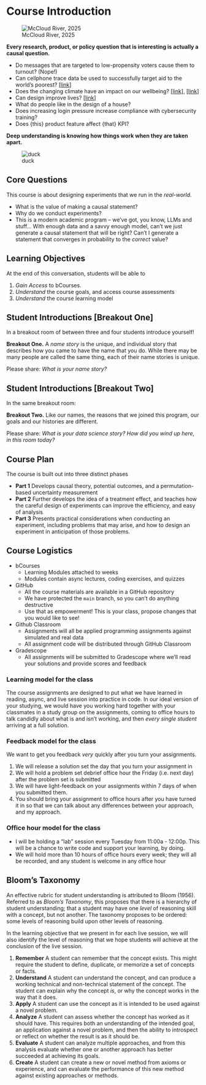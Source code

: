 # Course Introduction {-}

![McCloud River, 2025](./images/mccloud.JPG)

**Every research, product, or policy question that is interesting is actually a causal question.** 

- Do messages that are targeted to low-propensity voters cause them to turnout? (Nope!)
- Can cellphone trace data be used to successfully target aid to the world's poorest? [[link](https://www.science.org/doi/full/10.1126/science.aac4420)]
- Does the changing climate have an impact on our wellbeing? [[link](https://www.nature.com/articles/s41558-025-02407-w.epdf?sharing_token=1R7i7HQmZSSn5RoBQL9BcdRgN0jAjWel9jnR3ZoTv0NQU4QOz585FcTVcOtuamxH0qqRjWiYywlQS6ZiO9b7jdJXSD1HHqWa-qrk7ifWBIwQ_TxVIAiaipbCTGZSPUBF-wWr1cDcazGusjFvcS5LgbGhLS7jJ-d-oNOTa-W7VJs%3D)], [[link](https://www.science.org/doi/full/10.1126/sciadv.1601555)]
- Can design improve lives? [[link](https://www.whitehouse.gov/presidential-actions/2025/08/improving-our-nation-through-better-design/)] 
- What do people like in the design of a house? 
- Does increasing login pressure increase compliance with cybersecurity training? 
- Does {this} product feature affect {that} KPI? 

**Deep understanding is knowing how things work when they are taken apart.** 

![duck](./images/duck.png)

## Core Questions 

This course is about designing experiments that we run in the *real-world*. 

- What is the value of making a causal statement? 
- Why do we conduct experiments?
- This is a modern academic program -- we've got, you know, LLMs and stuff... With enough data and a savvy enough model, can't we just generate a causal statement that will be right? Can't I generate a statement that converges in probability to the *correct* value?

## Learning Objectives 

At the end of this conversation, students will be able to

1. *Gain Access* to bCourses. 
2. *Understand* the course goals, and access course assessments 
3. *Understand* the course learning model

## Student Introductions [Breakout One]

In a breakout room of between three and four students introduce yourself! 

::: {.breakout data-latex=""}
**Breakout One.** A *name story* is the unique, and individual story that describes how you came to have the name that you do. While there may be many people are called the same thing, each of their name stories is unique. 

Please share: *What is your name story?*
:::

## Student Introductions [Breakout Two] 

In the same breakout room: 

::: {.breakout data-latex=""}
**Breakout Two.**
Like our names, the reasons that we joined this program, our goals and our histories are different. 

Please share: *What is your data science story? How did you wind up here, in this room today?* 
:::

## Course Plan 

The course is built out into three distinct phases

- **Part 1** Develops causal theory, potential outcomes, and a permutation-based uncertainty measurement
- **Part 2** Further develops the idea of a treatment effect, and teaches how the careful  design of experiments can improve the efficiency, and easy of analysis
- **Part 3** Presents practical considerations when conducting an experiment, including problems that may arise, and how to design an experiment in anticipation of those problems. 

## Course Logistics 

- bCourses 
  - Learning Modules attached to weeks 
  - Modules contain async lectures, coding exercises, and quizzes
- GitHub
  - All the course materials are available in a GitHub repository
  - We have protected the `main` branch, so you can't do anything destructive 
  - Use that as empowerment! This is your class, propose changes that you would like to see! 
- Github Classroom 
  - Assignments will all be applied programming assignments against simulated and real data
  - All assignment code will be distributed through GitHub Classroom
- Gradescope
  - All assignments will be submitted to Gradescope where we'll read your solutions and provide scores and feedback
  
### Learning model for the class 

The course assignments are designed to put what we have learned in reading, async, and live session into practice in code. In our ideal version of your studying, we would have you working hard together with your  classmates in a study group on the assignments, coming to office hours to talk candidly about what is and isn't working, and then *every single student* arriving at a full solution. 

### Feedback model for the class 

We want to get you feedback *very* quickly after you turn your assignments. 

1. We will release a solution set the day that you turn your assignment in
2. We will hold a problem set debrief office hour the Friday (i.e. next day) after the problem set is submitted
3. We will have light-feedback on your assignments within 7 days of when you submitted them. 
4. You should bring your assignment to office hours after you have turned it in so that we can talk about any differences between your approach, and my approach.

### Office hour model for the class 

- I will be holding a "lab" session every Tuesday from 11:00a - 12:00p. This will be a chance to write  code and support your learning, by doing. 
- We will hold more than 10 hours of office hours every week; they will all be recorded, and any student is welcome in any office hour



## Bloom's Taxonomy {-}

An effective rubric for student understanding is attributed to Bloom (1956). Referred to as *Bloom's Taxonomy*, this proposes that there is a hierarchy of student understanding; that a student may have one *level* of reasoning skill with a concept, but not another. The taxonomy proposes to be ordered: some levels of reasoning build upon other levels of reasoning. 

In the learning objective that we present in for each live session, we will also identify the level of reasoning that we hope students will achieve at the conclusion of the live session. 

1. **Remember** A student can remember that the concept exists. This might require the student to define, duplicate, or memorize a set of concepts or facts.
2. **Understand** A student can understand the concept, and can produce a working technical and non-technical statement of the concept. The student can explain why the concept *is*, or why the concept works in the way that it does.
3. **Apply** A student can use the concept as it is intended to be used against a novel problem. 
4. **Analyze** A student can assess whether the concept has worked as it should have. This requires both an understanding of the intended goal, an application against a novel problem, and then the ability to introspect or reflect on whether the result is as it should be. 
5. **Evaluate** A student can analyze multiple approaches, and from this analysis evaluate whether one or another approach has better succeeded at achieving its goals. 
6. **Create** A student can create a new or novel method from axioms or experience, and can evaluate the performance of this new method against existing approaches or methods. 